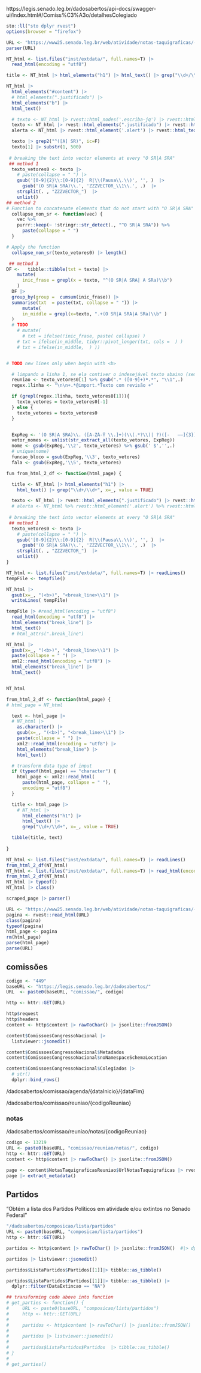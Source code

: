 https://legis.senado.leg.br/dadosabertos/api-docs/swagger-ui/index.html#/Comiss%C3%A3o/detalhesColegiado

```r
sto::ll("sto dplyr rvest")
options(browser = "firefox")
```
```r
URL <- "https://www25.senado.leg.br/web/atividade/notas-taquigraficas/-/notas/r/13611"
parser(URL)
```
```r
NT_html <- list.files("inst/extdata/", full.names=T) |> 
  read_html(encoding = "utf8")
```
```r
title <- NT_html |> html_elements("h1") |> html_text() |> grep("\\d+/\\d+", x=_, value = TRUE)
```
```r
NT_html |> 
  html_elements("#content") |>
  # html_elements(".justificado") |> 
  html_elements("b") |> 
  html_text()

  # texto <- NT_html |> rvest::html_nodes('.escriba-jq') |> rvest::html_text()
  texto <- NT_html |> rvest::html_elements(".justificado") |> rvest::html_text()
  alerta <- NT_html |> rvest::html_element('.alert') |> rvest::html_text()

  texto |> grep2("^([A] SR)", ic=F)
  texto[1] |> substr(1, 500)
 
 # breaking the text into vector elements at every "O SR|A SRA"
 ## method 1
  texto_vetores0 <- texto |> 
    # paste(collapse = " ") |> 
    gsub('[0-9]{2}\\:[0-9]{2}  R|\\(Pausa\\.\\)', '', )  |>
      gsub('(O SR|A SRA)\\.', 'ZZZVECTOR_\\1\\.', .)  |>
    strsplit(. , "ZZZVECTOR_")  |> 
    unlist()
## method 2
# Function to concatenate elements that do not start with "O SR|A SRA"
  collapse_non_sr <- function(vec) {
    vec %>%
    purrr::keep(~ !stringr::str_detect(., "^O SR|A SRA")) %>%
      paste(collapse = " ")
  }

# Apply the function
  collapse_non_sr(texto_vetores0) |> length()

 ## method 3
DF <-   tibble::tibble(txt = texto) |> 
    mutate(
      inic_frase = grepl(x = texto, "^(O SR|A SRA| A SRa)\\b") 
    )
  DF |> 
  group_by(group =  cumsum(inic_frase)) |> 
  summarise(txt  = paste(txt, collapse = " ")) |> 
      mutate(
      in_middle = grepl(x=texto, ".+(O SR|A SRA|A SRa)\\b" )
  )
  # TODO
    # mutate(
      # txt = ifelse(!inic_frase, paste( collapse) )
    # txt = ifelse(in_middle, tidyr::pivot_longer(txt, cols =  ) )
    # txt = ifelse(in_middle,  ) ))


# TODO new lines only when begin with <b>

  # limpando a linha 1, se ela contiver o indesejável texto abaixo (sempre vem)
  reuniao <- texto_vetores0[1] %>% gsub(".* ([0-9]+)ª.*", "\\1",.)
  regex.1linha <- "\n\n+.*@import.*Texto com revisão +"

  if (grepl(regex.1linha, texto_vetores0[1])){
    texto_vetores = texto_vetores0[-1]
  } else {
    texto_vetores = texto_vetores0
  }


  ExpReg <- '(O SR|A SRA)\\. ([A-ZÀ-Ÿ \\.]+)(\\(.*?\\)| ?)([-   ––]{3})(.*)'
  vetor_nomes <- unlist(str_extract_all(texto_vetores, ExpReg))
  nome <- gsub(ExpReg,'\\2', texto_vetores) %>% gsub(' $','',.)
  # unique(nome)
  funcao_bloco = gsub(ExpReg,'\\3', texto_vetores)
  fala <- gsub(ExpReg,'\\5', texto_vetores)
```
```r
fun from_html_2_df <- function(html_page) {

  title <- NT_html |> html_elements("h1") |> 
    html_text() |> grep("\\d+/\\d+", x=_, value = TRUE)

  texto <- NT_html |> rvest::html_elements(".justificado") |> rvest::html_text()
  # alerta <- NT_html %>% rvest::html_element('.alert') %>% rvest::html_text()
 
 # breaking the text into vector elements at every "O SR|A SRA"
 ## method 1
  texto_vetores0 <- texto |> 
    # paste(collapse = " ") |> 
    gsub('[0-9]{2}\\:[0-9]{2}  R|\\(Pausa\\.\\)', '', )  |>
      gsub('(O SR|A SRA)\\.', 'ZZZVECTOR_\\1\\.', .)  |>
    strsplit(. , "ZZZVECTOR_")  |> 
    unlist()
}


```
```r
NT_html <- list.files("inst/extdata/", full.names=T) |> readLines()
tempFile <- tempfile()

NT_html |> 
  gsub(x=_, "(<b>)", "<break_line>\\1") |> 
  writeLines( tempFile)

tempFile |> #read_html(encoding = "utf8")
  read_html(encoding = "utf8") |>
  html_elements("break_line") |>
  html_text()
  # html_attrs(".break_line")

NT_html |> 
  gsub(x=_, "(<b>)", "<break_line>\\1") |>
  paste(collapse = " ") |>
  xml2::read_html(encoding = "utf8") |>
  html_elements("break_line") |>
  html_text()


NT_html
```
```r
from_html_2_df <- function(html_page) {
# html_page = NT_html 

  text <- html_page |> 
  # NT_html |> 
    as.character() |>
    gsub(x=_, "(<b>)", "<break_line>\\1") |>
    paste(collapse = " ") |>
    xml2::read_html(encoding = "utf8") |>
    html_elements("break_line") |>
    html_text()

  # transform data type of input
  if (typeof(html_page) == "character") {
    html_page <- xml2::read_html(
      paste(html_page, collapse = " "), 
      encoding = "utf8")
  }

  title <- html_page |> 
    # NT_html |> 
      html_elements("h1") |> 
      html_text() |> 
      grep("\\d+/\\d+", x=_, value = TRUE)

  tibble(title, text)
 
}

NT_html <- list.files("inst/extdata/", full.names=T) |> readLines()
from_html_2_df(NT_html)
NT_html <- list.files("inst/extdata/", full.names=T) |> read_html(encoding = "utf8")
from_html_2_df(NT_html)
NT_html |> typeof()
NT_html |> class()
```
```r
scraped_page |> parser()
```
```r
URL <- "https://www25.senado.leg.br/web/atividade/notas-taquigraficas/-/notas/r/13611"
pagina <- rvest::read_html(URL)
class(pagina)
typeof(pagina)
html_page <- pagina
rm(html_page)
parse(html_page)
parse(URL)
```

## comissões

```r
codigo <- "449"
baseURL <- "https://legis.senado.leg.br/dadosabertos/"
URL  <- paste0(baseURL, "comissao/", codigo)

http <- httr::GET(URL)

http$request
http$headers
content <- http$content |> rawToChar() |> jsonlite::fromJSON()

content$ComissoesCongressoNacional |> 
  listviewer::jsonedit()

content$ComissoesCongressoNacional$Metadados
content$ComissoesCongressoNacional$noNamespaceSchemaLocation

content$ComissoesCongressoNacional$Colegiados |> 
  # str()
  dplyr::bind_rows()
```

/dadosabertos/comissao/agenda/{dataInicio}/{dataFim}

/dadosabertos/comissao/reuniao/{codigoReuniao}

### notas
/dadosabertos/comissao/reuniao/notas/{codigoReuniao}
```r
codigo <- 13219
URL <- paste0(baseURL, "comissao/reuniao/notas/", codigo)
http <- httr::GET(URL)
content <- http$content |> rawToChar() |> jsonlite::fromJSON()

page <- content$NotasTaquigraficasReuniao$UrlNotasTaquigraficas |> rvest::read_html()
page |> extract_metadata()


```

## Partidos
"Obtém a lista dos Partidos Políticos em atividade e/ou extintos no Senado Federal"
```r
"/dadosabertos/composicao/lista/partidos"
URL <- paste0(baseURL, "composicao/lista/partidos")
http <- httr::GET(URL)

partidos <- http$content |> rawToChar() |> jsonlite::fromJSON()  #|> dplyr::bind_rows()

partidos |> listviewer::jsonedit()

partidos$ListaPartidos$Partidos[[1]]|> tibble::as_tibble()

partidos$ListaPartidos$Partidos[[1]]|> tibble::as_tibble() |> 
  dplyr::filter(DataExtincao == "NA")

## transforming code above into function
# get_parties <- function() {  
#     URL <- paste0(baseURL, "composicao/lista/partidos")
#     http <- httr::GET(URL)
#
#     partidos <- http$content |> rawToChar() |> jsonlite::fromJSON()  #|> dplyr::bind_rows()
#
#     partidos |> listviewer::jsonedit()
#
#     partidos$ListaPartidos$Partidos  |> tibble::as_tibble()
# }
#
# get_parties()
```
